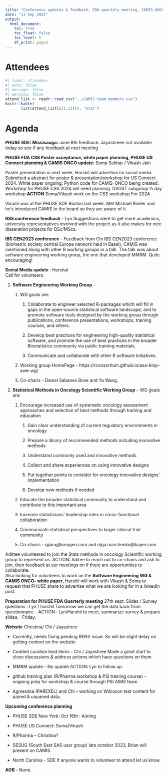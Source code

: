 ```yaml
---
title: "Conference updates & feedback, FDA quartely meeting, CAMIS-ONCO workshop"
date: "11 Sep 2023"
output:
  html_document: 
    toc: true
    toc_float: false
    toc_level: 5
    df_print: paged
---
```


# Attendees

```r
#| label: attendees
#| echo: false
#| message: false
#| warning: false
attend_list <- readr::read_csv("../CAMIS team members.csv")
knitr::kable(
       list(attend_list[c(1,11)]), "html")
```

# Agenda

**PHUSE SDE: Missisauga:** June 8th feedback: Jayashreee not available today so see if any feedback at next meeting

**PHUSE FDA CSS Poster acceptance, white paper planning, PHUSE US Connect planning & CAMIS ONCO update:** Soma Sekhar / Vikash Jain

Poster presentation is next week. Harshil will advertise on social media.\
Submitted a abstract for poster & presentation/workshop for US Connect 2024. White paper ongoing. Python code for CAMIS-ONCO being created. Workshop for PHUSE CSS 2024 will need planning. DVOST subgroup ½ day workshop **ACTION** Soma/Vikash work on the CSS workshop For 2024 .

Vikash was at the PHUSE SDE Boston last week. Met Michael Rimler and he's introduced CAMIS to the board so they are aware of it.

**RSS conference feedback** - Lyn Suggestions were to get more academics, university representatives involved with the project as it also makes for nice disseration projects for BSc/MScs.

**IBS CEN2023 conference** - Feedback from Chi IBS CEN2023 conference (biometric society central Europe network held in Basel), CAMIS was mentioned along with other R working groups in a talk. The talk was about software engineering working group, the one that developed MMRM. Quite encouraging!

**Social Media update** : Harshal\
Call for volunteers.

1)  **Software Engineering Working Group** --
    1.  WG goals are:

        1.  Collaborate to engineer selected R-packages which will fill in gaps in the open-source statistical software landscape, and to promote software tools designed by the working group through publications, conference presentations, workshops, training courses, and others.

        2.  Develop best practices for engineering high-quality statistical software, and promote the use of best practices in the broader Biostatistics community via public training materials.

        3.  Communicate and collaborate with other R software initiatives.\

    2.  Working group HomePage - https://rconsortium.github.io/asa-biop-swe-wg/

    3.  Co-chairs - Daniel Sabanes Bove and Ya Wang.

<!-- -->

2)  **Statistical Methods in Oncology Scientific Working Group** -- WG goals are:
    1.  Encourage increased use of systematic oncology assessment approaches and selection of best methods through training and education

        1.  Gain clear understanding of current regulatory environments in oncology

        2.  Prepare a library of recommended methods including innovative methods

        3.  Understand commonly used and innovative methods

        4.  Collect and share experiences on using innovative designs

        5.  Put together points to consider for oncology innovative designs' implementation

        6.  Develop new methods if needed

    2.  Educate the broader statistical community to understand and contribute to this important area

    3.  Increase statisticians' leadership roles in cross-functional collaboration

    4.  Communicate statistical perspectives to larger clinical trial community

    5.  Co-chairs - qjiang\@seagen.com and olga.marchenko\@bayer.com

Adittee volunteered to join the Stats methods in oncology Scientific working group to represent us. ACTION: Aditee to reach out to co-chairs and ask to join, then feedback at our meetings on if there are opportunities to collaborate.\
Also looking for volunteers to work on the **Software Engineering WG &** **CAMIS ONCO- white paper**, Harshil will work with Vikash & Soma to request that PHUSE share to advertise what we are looking for in a linkedIn post.

**Preparation for PHUSE FDA Quarterly meeting** 27th sept: Slides / Survey questions : Lyn / harshil Tomorrow we can get the data back from questionnaire.   ACTION : Lyn/Harshil to meet, summarize survey & prepare slides.   Friday.

**Website** Christina/ Chi / Jayashree

-   Currently, needs fixing pending RENV issue. So will be slight delay on getting content on the website

-   Content curation lead items - Chi / Jayashree Made a great start to close discussions & address actions which have questions on them.

-   MMRM update - No update ACTION: Lyn to follow up.

-   github training plan (R/Pharma workshop & PSI training course) - ongoing prep for workshop & course through PSI AIMS team.

-   Agnieszka (PAREXEL) and Chi -- working on Wilcoxon test content for paired & unpaired data.

**Upcoming conference planning**

-   PHUSE SDE New York: Oct 16th : Aiming

-   PHUSE US Connect: Soma/Vikash

-   R/Pharma -- Christina?

-   SESUG (South East SAS user group) late october 2023, Brian will present on CAMIS.

-   North Carolina - SDE if anyone wants to volunteer to attend let us know.

**AOB** - None.

